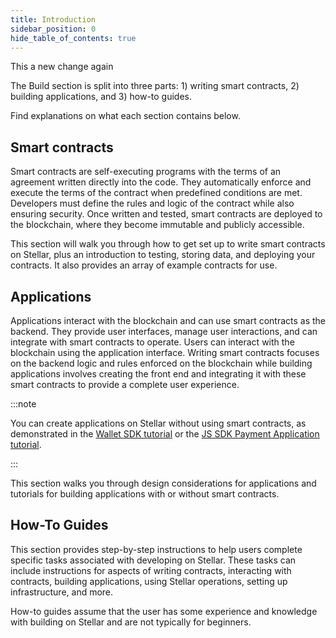 ```yaml
---
title: Introduction
sidebar_position: 0
hide_table_of_contents: true
---
```


This a new change again

The Build section is split into three parts: 1) writing smart contracts, 2) building applications, and 3) how-to guides.

Find explanations on what each section contains below.

## Smart contracts

Smart contracts are self-executing programs with the terms of an agreement written directly into the code. They automatically enforce and execute the terms of the contract when predefined conditions are met. Developers must define the rules and logic of the contract while also ensuring security. Once written and tested, smart contracts are deployed to the blockchain, where they become immutable and publicly accessible.

This section will walk you through how to get set up to write smart contracts on Stellar, plus an introduction to testing, storing data, and deploying your contracts. It also provides an array of example contracts for use.

## Applications

Applications interact with the blockchain and can use smart contracts as the backend. They provide user interfaces, manage user interactions, and can integrate with smart contracts to operate. Users can interact with the blockchain using the application interface. Writing smart contracts focuses on the backend logic and rules enforced on the blockchain while building applications involves creating the front end and integrating it with these smart contracts to provide a complete user experience.

:::note

You can create applications on Stellar without using smart contracts, as demonstrated in the [Wallet SDK tutorial](./apps/wallet/overview.mdx) or the [JS SDK Payment Application tutorial](./apps/example-application-tutorial/overview.mdx).

:::

This section walks you through design considerations for applications and tutorials for building applications with or without smart contracts.

## How-To Guides

This section provides step-by-step instructions to help users complete specific tasks associated with developing on Stellar. These tasks can include instructions for aspects of writing contracts, interacting with contracts, building applications, using Stellar operations, setting up infrastructure, and more.

How-to guides assume that the user has some experience and knowledge with building on Stellar and are not typically for beginners.

